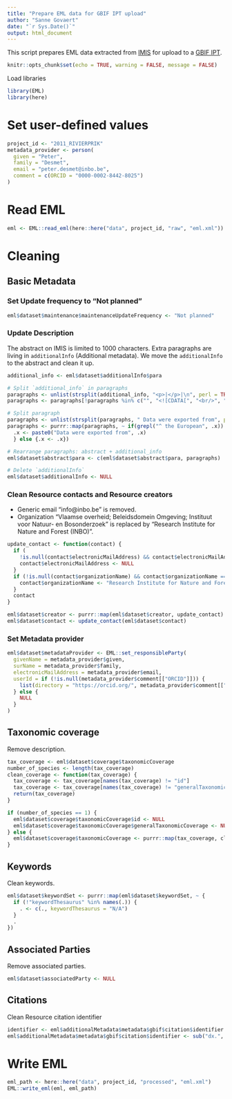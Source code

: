 ```yaml
---
title: "Prepare EML data for GBIF IPT upload"
author: "Sanne Govaert"
date: "`r Sys.Date()`"
output: html_document
---
```


This script prepares EML data extracted from [IMIS](https://www.vliz.be/en/imis?module=dataset) for upload to a [GBIF IPT](https://gbif.org/ipt).

```r
knitr::opts_chunk$set(echo = TRUE, warning = FALSE, message = FALSE)
```

Load libraries

```r
library(EML)
library(here)
```

# Set user-defined values

```r
project_id <- "2011_RIVIERPRIK"
metadata_provider <- person(
  given = "Peter",
  family = "Desmet",
  email = "peter.desmet@inbo.be",
  comment = c(ORCID = "0000-0002-8442-8025")
)
```

# Read EML 

```r
eml <- EML::read_eml(here::here("data", project_id, "raw", "eml.xml"))
```

# Cleaning

## Basic Metadata

### Set Update frequency to "Not planned"

```r
eml$dataset$maintenance$maintenanceUpdateFrequency <- "Not planned"
```

### Update Description

The abstract on IMIS is limited to 1000 characters. Extra paragraphs are living in `additionalInfo` (Additional metadata). 
We move the `additionalInfo` to the abstract and clean it up.

```r
additional_info <- eml$dataset$additionalInfo$para

# Split `additional_info` in paragraphs
paragraphs <- unlist(strsplit(additional_info, "<p>|</p>|\n", perl = TRUE))
paragraphs <- paragraphs[!paragraphs %in% c("", "<![CDATA[", "<br/>", "]]>")]

# Split paragraph
paragraphs <- unlist(strsplit(paragraphs, " Data were exported from", perl = TRUE))
paragraphs <- purrr::map(paragraphs, ~ if(grepl("^ the European", .x)) {
  .x <- paste0("Data were exported from", .x)
  } else {.x <- .x})

# Rearrange paragraphs: abstract + additional_info
eml$dataset$abstract$para <- c(eml$dataset$abstract$para, paragraphs)

# Delete `additionalInfo`
eml$dataset$additionalInfo <- NULL
```

### Clean Resource contacts and Resource creators

- Generic email "info@inbo.be" is removed.
- Organization "Vlaamse overheid; Beleidsdomein Omgeving; Instituut voor Natuur- en Bosonderzoek" is replaced by "Research Institute for Nature and Forest (INBO)".

```r
update_contact <- function(contact) {
  if (
    !is.null(contact$electronicMailAddress) && contact$electronicMailAddress == "info@inbo.be") {
    contact$electronicMailAddress <- NULL
  }
  if (!is.null(contact$organizationName) && contact$organizationName == "Vlaamse overheid; Beleidsdomein Omgeving; Instituut voor Natuur- en Bosonderzoek") {
    contact$organizationName <- "Research Institute for Nature and Forest (INBO)"
  }
  contact
}

eml$dataset$creator <- purrr::map(eml$dataset$creator, update_contact)
eml$dataset$contact <- update_contact(eml$dataset$contact)
```

### Set Metadata provider

```r
eml$dataset$metadataProvider <- EML::set_responsibleParty(
  givenName = metadata_provider$given,
  surName = metadata_provider$family,
  electronicMailAddress = metadata_provider$email,
  userId = if (!is.null(metadata_provider$comment[["ORCID"]])) {
    list(directory = "https://orcid.org/", metadata_provider$comment[["ORCID"]])
  } else {
    NULL
  }
)
```

## Taxonomic coverage

Remove description.

```r
tax_coverage <- eml$dataset$coverage$taxonomicCoverage
number_of_species <- length(tax_coverage)
clean_coverage <- function(tax_coverage) {
  tax_coverage <- tax_coverage[names(tax_coverage) != "id"]
  tax_coverage <- tax_coverage[names(tax_coverage) != "generalTaxonomicCoverage"]
  return(tax_coverage)
}

if (number_of_species == 1) {
  eml$dataset$coverage$taxonomicCoverage$id <- NULL
  eml$dataset$coverage$taxonomicCoverage$generalTaxonomicCoverage <- NULL
} else {
  eml$dataset$coverage$taxonomicCoverage <- purrr::map(tax_coverage, clean_coverage)
}
```

## Keywords

Clean keywords.

```r
eml$dataset$keywordSet <- purrr::map(eml$dataset$keywordSet, ~ {
  if (!"keywordThesaurus" %in% names(.)) {
    . <- c(., keywordThesaurus = "N/A")
  }
  .
})
```

## Associated Parties

Remove associated parties.

```r
eml$dataset$associatedParty <- NULL
```

## Citations

Clean Resource citation identifier

```r
identifier <- eml$additionalMetadata$metadata$gbif$citation$identifier
eml$additionalMetadata$metadata$gbif$citation$identifier <- sub("dx.", "", identifier)
```

# Write EML

```r
eml_path <- here::here("data", project_id, "processed", "eml.xml")
EML::write_eml(eml, eml_path)
```


